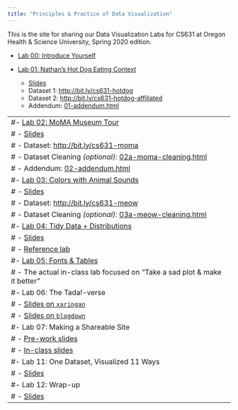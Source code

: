 ```yaml
---
title: "Principles & Practice of Data Visualization"
---
```


This is the site for sharing our Data Visualization Labs for CS631 at Oregon Health & Science University, Spring 2020 edition.

- [Lab 00: Introduce Yourself](00-install_name_plot.html)

- [Lab 01: Nathan's Hot Dog Eating Context](01-eda_hot_dogs.html)
    - [Slides](slides/01-slides.html)
    - Dataset 1: [http://bit.ly/cs631-hotdog](http://bit.ly/cs631-hotdog)
    - Dataset 2: [http://bit.ly/cs631-hotdog-affiliated](http://bit.ly/cs631-hotdog-affiliated)
    - Addendum: [01-addendum.html](01-addendum.html)

---
#- [Lab 02: MoMA Museum Tour](02-moma.html)
#    - [Slides](slides/02-slides.html)
#    - Dataset: [http://bit.ly/cs631-moma](http://bit.ly/cs631-moma)
#    - Dataset Cleaning *(optional)*: [02a-moma-cleaning.html](02a-moma-cleaning.html) 
#    - Addendum: [02-addendum.html](02-addendum.html)
#- [Lab 03: Colors with Animal Sounds](03-colors.html)
#    - [Slides](slides/03-slides.html)
#    - Dataset: [http://bit.ly/cs631-meow](http://bit.ly/cs631-meow)
#    - Dataset Cleaning *(optional)*: [03a-meow-cleaning.html](03a-meow-cleaning.html) 
#- [Lab 04: Tidy Data + Distributions](04-challenge.html)
#    - [Slides](slides/04-slides.html)
#    - [Reference lab](04-distributions.html)
#- [Lab 05: Fonts & Tables](05-tables.html)
#    - The actual in-class lab focused on "Take a sad plot & make it better"
#- Lab 06: The Tada!-verse
#    - [Slides on `xaringan`](slides/06-slides_xaringan.html)
#    - [Slides on `blogdown`](slides/06-slides_blogdown.html)
#- Lab 07: Making a Shareable Site
#    - [Pre-work slides](slides/07-prework-slides_blogdown.html)
#    - [In-class slides](slides/07-slides_blogdown.html)
#- Lab 11: One Dataset, Visualized 11 Ways
#    - [Slides](slides/11-slides.html)
#- Lab 12: Wrap-up
#    - [Slides](slides/12-slides.html)
---
